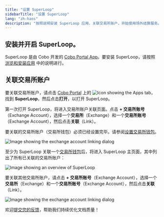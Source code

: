 ```yaml
---
title: "设置 SuperLoop"
sidebarTitle: "设置 SuperLoop"
lang: "zh-hans"
description: "按照说明安装 SuperLoop 应用，关联交易所账户，开始使用场外结算服务。"
---
```


## 安装并开启 SuperLoop。

SuperLoop 是由 Cobo 开发的 [Cobo Portal App](/cn/portal/portal-apps/introduction)。要安装 SuperLoop，请按照[浏览和安装应用](/cn/portal/portal-apps/browse-and-install) 中的说明进行。

## 关联交易所账户

要关联交易所账户，请点击 [Cobo Portal](https://portal.cobo.com/login) 上的 <img src="/en/images/common/icon_apps.svg" className="icon" alt="Icon showing the Apps tab"/>，找到 **SuperLoop**，然后点击**打开**，以打开 SuperLoop。

第一次打开 SuperLoop，将进入交易所账户关联页面。点击 **+ 交易所账号**（Exchange Account），选择一个**交易所**（Exchange）和一个**交易所账号**（Exchange Account），然后点击**关联**（Link）。

<Note> 要关联的交易所账户（交易所钱包）必须已经设置完毕。请参阅[设置交易所钱包](/cn/portal/exchange-wallets/set-up)。</Note>

<img src="/en/images/portal-apps/superloop/link-exchange-account.png" className="screenshot_modal" alt="Image showing the exchange account linking dialog" />

至少为 SuperLoop 关联一个[交易所钱包](/cn/portal/exchange-wallets/introduction)后，将进入 SuperLoop 主页面，其中列出了所有已关联的交易所账户：

<img src="/cn/images/portal-apps/superloop/superloop-overview.svg" className="screenshot_full_screen" alt="Image showing an overview of SuperLoop" />

要关联其他交易所账户，请点击 **+ 交易所账号**（Exchange Account），选择一个**交易所**（Exchange）和一个**交易所账号**（Exchange Account），然后点击**关联**（Link）。

<img src="/en/images/portal-apps/superloop/link-exchange-account.png" className="screenshot_modal" alt="Image showing the exchange account linking dialog" />

<Tip>欢迎[提交您的反馈](https://forms.zohopublic.com/cobo/form/DocumentFeedbackForm/formperma/QvLOhxJv1_JMsJ-1dleZ8Itb_7rzN-LtgvsDdxosoVI?referrername=manuals)，帮助我们持续优化文档质量！</Tip>